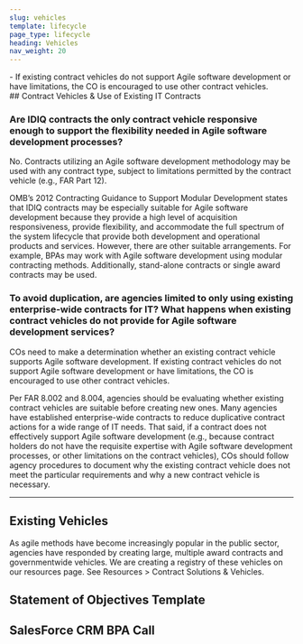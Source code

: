 ```yaml
---
slug: vehicles
template: lifecycle
page_type: lifecycle
heading: Vehicles
nav_weight: 20
---
```

<Summary>
- If existing contract vehicles do not support Agile software development or have limitations, the CO is encouraged to use other contract vehicles.
</Summary>
## Contract Vehicles & Use of Existing IT Contracts

<a name="idiq-contracts"></a> 
### Are IDIQ contracts the only contract vehicle responsive enough to support the flexibility needed in Agile software development processes?

No. Contracts utilizing an Agile software development methodology may be used with any contract type, subject to limitations permitted by the contract vehicle (e.g., FAR Part 12). 

OMB’s 2012 Contracting Guidance to Support Modular Development states that IDIQ contracts may be especially suitable for Agile software development because they provide a high level of acquisition responsiveness, provide flexibility, and accommodate the full spectrum of the system lifecycle that provide both development and operational products and services.  However, there are other suitable arrangements.  For example, BPAs may work with Agile software development using modular contracting methods.  Additionally, stand-alone contracts or single award contracts may be used.  

<a name="enterprise-wide"></a>
### To avoid duplication, are agencies limited to only using existing enterprise-wide contracts for IT?  What happens when existing contract vehicles do not provide for Agile software development services?

COs need to make a determination whether an existing contract vehicle supports Agile software development.  If existing contract vehicles do not support Agile software development or have limitations, the CO is encouraged to use other contract vehicles.

Per FAR 8.002 and 8.004, agencies should be evaluating whether existing contract vehicles are suitable before creating new ones.  Many agencies have established enterprise-wide contracts to reduce duplicative contract actions for a wide range of IT needs.  That said, if a contract does not effectively support Agile software development (e.g., because contract holders do not have the requisite expertise with Agile software development processes, or other limitations on the contract vehicles), COs should follow agency procedures to document why the existing contract vehicle does not meet the particular requirements and why a new contract vehicle is necessary.

***

## Existing Vehicles

As agile methods have become increasingly popular in the public sector, agencies have responded by creating large, multiple award contracts and governmentwide vehicles. We are creating a registry of these vehicles on our resources page. See Resources > Contract Solutions & Vehicles.

## Statement of Objectives Template

## SalesForce CRM BPA Call
